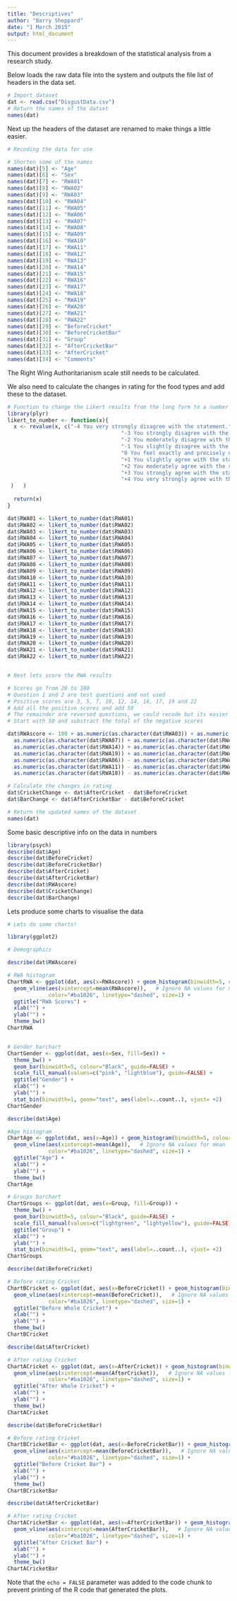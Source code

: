 ```yaml
---
title: "Descriptives"
author: "Barry Sheppard"
date: "1 March 2015"
output: html_document
---
```


This document provides a breakdown of the statistical analysis from a research study.

Below loads the raw data file into the system and outputs the file list of headers in the data set.

```r
# Import dataset
dat <- read.csv("DisgustData.csv")
# Return the names of the datset
names(dat)
```


Next up the headers of the dataset are renamed to make things a little easier. 

```r
# Recoding the data for use

# Shorten some of the names
names(dat)[5] <- "Age"
names(dat)[6] <- "Sex"
names(dat)[7] <- "RWA01"
names(dat)[8] <- "RWA02"
names(dat)[9] <- "RWA03"
names(dat)[10] <- "RWA04"
names(dat)[11] <- "RWA05"
names(dat)[12] <- "RWA06"
names(dat)[13] <- "RWA07"
names(dat)[14] <- "RWA08"
names(dat)[15] <- "RWA09"
names(dat)[16] <- "RWA10"
names(dat)[17] <- "RWA11"
names(dat)[18] <- "RWA12"
names(dat)[19] <- "RWA13"
names(dat)[20] <- "RWA14"
names(dat)[21] <- "RWA15"
names(dat)[22] <- "RWA16"
names(dat)[23] <- "RWA17"
names(dat)[24] <- "RWA18"
names(dat)[25] <- "RWA19"
names(dat)[26] <- "RWA20"
names(dat)[27] <- "RWA21"
names(dat)[28] <- "RWA22"
names(dat)[29] <- "BeforeCricket"
names(dat)[30] <- "BeforeCricketBar"
names(dat)[31] <- "Group"
names(dat)[32] <- "AfterCricketBar"
names(dat)[33] <- "AfterCricket"
names(dat)[34] <- "Comments"

```


The Right Wing Authoritarianism scale still needs to be calculated. 

We also need to calculate the changes in rating for the food types and add these to the dataset.



```r

# Function to change the Likert results from the long form to a number
library(plyr)
likert_to_number <- function(x){
  x <- revalue(x, c("-4 You very strongly disagree with the statement."="-4",
                                    "-3 You strongly disagree with the statement. "="-3",
                                    "-2 You moderately disagree with the statement."="-2",
                                    "-1 You slightly disagree with the statement."="-1",
                                    "0 You feel exactly and precisely neutral about an item."="0",
                                    "+1 You slightly agree with the statement. "="1",
                                    "+2 You moderately agree with the statement."="2",
                                    "+3 You strongly agree with the statement. "="3",
                                    "+4 You very strongly agree with the statement."="4"
 )   )
  
  return(x)
}

dat$RWA01 <- likert_to_number(dat$RWA01)
dat$RWA02 <- likert_to_number(dat$RWA02)
dat$RWA03 <- likert_to_number(dat$RWA03)
dat$RWA04 <- likert_to_number(dat$RWA04)
dat$RWA05 <- likert_to_number(dat$RWA05)
dat$RWA06 <- likert_to_number(dat$RWA06)
dat$RWA07 <- likert_to_number(dat$RWA07)
dat$RWA08 <- likert_to_number(dat$RWA08)
dat$RWA09 <- likert_to_number(dat$RWA09)
dat$RWA10 <- likert_to_number(dat$RWA10)
dat$RWA11 <- likert_to_number(dat$RWA11)
dat$RWA12 <- likert_to_number(dat$RWA12)
dat$RWA13 <- likert_to_number(dat$RWA13)
dat$RWA14 <- likert_to_number(dat$RWA14)
dat$RWA15 <- likert_to_number(dat$RWA15)
dat$RWA16 <- likert_to_number(dat$RWA16)
dat$RWA17 <- likert_to_number(dat$RWA17)
dat$RWA18 <- likert_to_number(dat$RWA18)
dat$RWA19 <- likert_to_number(dat$RWA19)
dat$RWA20 <- likert_to_number(dat$RWA20)
dat$RWA21 <- likert_to_number(dat$RWA21)
dat$RWA22 <- likert_to_number(dat$RWA22)


# Next lets score the RWA results

# Scores go from 20 to 180
# Question 1 and 2 are test questions and not used
# Positive scores are 3, 5, 7, 10, 12, 14, 16, 17, 19 and 22 
# Add all the positive scores and add 50
# The remainder are reversed questions, we could recode but its easier to do the following
# Start with 50 and substract the total of the negative scores

dat$RWAscore <- 100 + as.numeric(as.character(dat$RWA03)) + as.numeric(as.character(dat$RWA05)) + 
  as.numeric(as.character(dat$RWA07)) + as.numeric(as.character(dat$RWA10)) + as.numeric(as.character(dat$RWA12)) + 
  as.numeric(as.character(dat$RWA14)) + as.numeric(as.character(dat$RWA16)) + as.numeric(as.character(dat$RWA17)) + 
  as.numeric(as.character(dat$RWA19)) + as.numeric(as.character(dat$RWA22)) - as.numeric(as.character(dat$RWA04)) - 
  as.numeric(as.character(dat$RWA06)) - as.numeric(as.character(dat$RWA08)) - as.numeric(as.character(dat$RWA09)) - 
  as.numeric(as.character(dat$RWA11)) - as.numeric(as.character(dat$RWA13)) - as.numeric(as.character(dat$RWA15)) - 
  as.numeric(as.character(dat$RWA18)) - as.numeric(as.character(dat$RWA20)) - as.numeric(as.character(dat$RWA21))

# Calculate the changes in rating
dat$CricketChange <- dat$AfterCricket - dat$BeforeCricket
dat$BarChange <- dat$AfterCricketBar - dat$BeforeCricket

# Return the updated names of the dataset
names(dat)

```


Some basic descriptive info on the data in numbers

```r

library(psych)
describe(dat$Age)
describe(dat$BeforeCricket)
describe(dat$BeforeCricketBar)
describe(dat$AfterCricket)
describe(dat$AfterCricketBar)
describe(dat$RWAscore)
describe(dat$CricketChange)
describe(dat$BarChange)


```

Lets produce some charts to visualise the data

```r

# Lets do some charts!

library(ggplot2)

# Demographics

describe(dat$RWAscore)

# RWA histogram
ChartRWA <- ggplot(dat, aes(x=RWAscore)) + geom_histogram(binwidth=5, colour="black", fill="lightgrey") +
  geom_vline(aes(xintercept=mean(RWAscore)),   # Ignore NA values for mean
             color="#ba1026", linetype="dashed", size=1) +
  ggtitle("RWA Scores") +
  xlab("") +
  ylab("") +
  theme_bw()
ChartRWA


# Gender barchart
ChartGender <- ggplot(dat, aes(x=Sex, fill=Sex)) + 
  theme_bw() +
  geom_bar(binwidth=5, colour="Black", guide=FALSE) +
  scale_fill_manual(values=c("pink", "lightblue"), guide=FALSE) +
  ggtitle("Gender") +
  xlab("") +
  ylab("") +
  stat_bin(binwidth=1, geom="text", aes(label=..count..), vjust= +2)
ChartGender

describe(dat$Age)

#Age histogram
ChartAge <- ggplot(dat, aes(x=Age)) + geom_histogram(binwidth=5, colour="black", fill="lightgrey") +
  geom_vline(aes(xintercept=mean(Age)),   # Ignore NA values for mean
             color="#ba1026", linetype="dashed", size=1) +
  ggtitle("Age") +
  xlab("") +
  ylab("") +
  theme_bw() 
ChartAge

# Groups barchart
ChartGroups <- ggplot(dat, aes(x=Group, fill=Group)) + 
  theme_bw() +
  geom_bar(binwidth=5, colour="Black", guide=FALSE) +
  scale_fill_manual(values=c("lightgreen", "lightyellow"), guide=FALSE) +
  ggtitle("Group") +
  xlab("") +
  ylab("") +
  stat_bin(binwidth=1, geom="text", aes(label=..count..), vjust= +2)
ChartGroups

describe(dat$BeforeCricket)

# Before rating Cricket
ChartBCricket <- ggplot(dat, aes(x=BeforeCricket)) + geom_histogram(binwidth=1, colour="black", fill="lightgrey") +
  geom_vline(aes(xintercept=mean(BeforeCricket)),   # Ignore NA values for mean
             color="#ba1026", linetype="dashed", size=1) +
  ggtitle("Before Whole Cricket") +
  xlab("") +
  ylab("") +
  theme_bw()
ChartBCricket

describe(dat$AfterCricket)

# After rating Cricket
ChartACricket <- ggplot(dat, aes(x=AfterCricket)) + geom_histogram(binwidth=1, colour="black", fill="lightgrey") +
  geom_vline(aes(xintercept=mean(AfterCricket)),   # Ignore NA values for mean
             color="#ba1026", linetype="dashed", size=1) +
  ggtitle("After Whole Cricket") +
  xlab("") +
  ylab("") +
  theme_bw()
ChartACricket

describe(dat$BeforeCricketBar)

# Before rating Cricket
ChartBCricketBar <- ggplot(dat, aes(x=BeforeCricketBar)) + geom_histogram(binwidth=1, colour="black", fill="lightgrey") +
  geom_vline(aes(xintercept=mean(BeforeCricketBar)),   # Ignore NA values for mean
             color="#ba1026", linetype="dashed", size=1) +
  ggtitle("Before Cricket Bar") +
  xlab("") +
  ylab("") +
  theme_bw()
ChartBCricketBar

describe(dat$AfterCricketBar)

# After rating Cricket
ChartACricketBar <- ggplot(dat, aes(x=AfterCricketBar)) + geom_histogram(binwidth=1, colour="black", fill="lightgrey") +
  geom_vline(aes(xintercept=mean(AfterCricketBar)),   # Ignore NA values for mean
             color="#ba1026", linetype="dashed", size=1) +
  ggtitle("After Cricket Bar") +
  xlab("") +
  ylab("") +
  theme_bw()
ChartACricketBar

```


Note that the `echo = FALSE` parameter was added to the code chunk to prevent printing of the R code that generated the plots.
